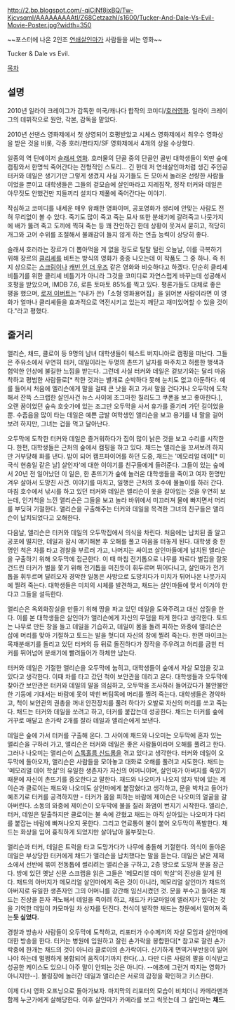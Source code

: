 http://2.bp.blogspot.com/-qiCjNf8jxBQ/Tw-KjcvsqmI/AAAAAAAAAtI/Z68CetzazhI/s1600/Tucker-And-Dale-Vs-Evil-Movie-Poster.jpg?width=350

~~포스터에 나온 2인조 [[연쇄살인마]]가 사람들을 써는 영화~~

Tucker & Dale vs Evil.

[[목차]]
== 설명 ==
2010년 일라이 크레이그가 감독한 미국/캐나다 합작의 코미디/[[호러영화]]. 일라이 크레이그의 데뷔작으로 원안, 각본, 감독을 맡았다.

2010년 선댄스 영화제에서 첫 상영되어 호평받았고 시체스 영화제에서 최우수 영화상을 받은 것을 비롯, 각종 호러/판타지/SF 영화제에서 4개의 상을 수상했다.

일종의 역 틴에이저 [[슬래셔 영화]]. 호러물의 단골 중의 단골인 골빈 대학생들이 외딴 숲에 캠핑와서 한명씩 죽어간다는 전형적인 스토리... 긴 한데 저 연쇄살인마처럼 생긴 주인공 터커와 데일은 생기기만 그렇게 생겼지 사실 자기들도 돈 모아서 놀러온 선량한 사람들이었을 뿐이고 대학생들은 그들의 겉모습에 살인마라고 지레짐작, 정작 터커와 데일은 아무짓도 안했건만 지들끼리 설치다 제풀에 죽어간다는 이야기. 

작심하고 코미디를 내세운 매우 유쾌한 영화이며, 공포영화가 생리에 안맞는 사람도 전혀 무리없이 볼 수 있다. 죽기도 많이 죽고 죽는 묘사 또한 분쇄기에 갈려죽고 나뭇가지에 배가 뚫려 죽고 도끼에 찍혀 죽는 등 꽤 잔인하긴 한데 상황이 웃겨서 묻히고, 적당히 개그와 고어 수위를 조절해서 불쾌감이 들지 않게 하는 연출 능력이 상당히 좋다.

슬래셔 호러라는 장르가 더 뽑아먹을 게 없을 정도로 탈탈 털린 오늘날, 이를 극복하기 위해 장르의 [[클리셰]]를 비트는 방식의 영화가 종종 나오는데 이 작품도 그 중 하나. 즉 취지 상으로는 [[스크림]]이나 [[캐빈 인 더 우즈]] 같은 영화와 비슷하다고  하겠다. 단순히 클리셰 비틀기를 위한 클리셰 비틀기가 아니라 그것을 코미디로 자연스럽게 바꾸는데 성공해서 호평을 받았으며, IMDB 7.6, 로튼 토마토 85%를 찍고 있다. 평론가들도 대체로 좋은 평을 했으며, [[로저 이버트]]는 "(내가 쓴)「소형 영화용어집」을 읽어본 사람이라면 이 영화가 얼마나 클리셰들을 효과적으로 역전시키고 있는지 깨닫고 재미있어할 수 있을 것이다."라고 평했다.

== 줄거리 ==
앨리슨, 채드, 클로이 등 9명의 남녀 대학생들이 웨스트 버지니아로 캠핑을 떠난다. 그들은 주유소에서 우연히 터커, 데일이라는 두명의 촌뜨기 남자를 마주치고 허름한 행색과 험악한 인상에 불길한 느낌을 받는다. 그런데 사실 터커와 데일은 겉보기와는 달리 마음 착하고 평범한 사람들로[* 착한 것과는 별개로 순박하다 못해 눈치도 없고 아둔하다. 예를 들어서 처음에 엘리슨에게 말을 걸때 큰 낫을 쥐고 가서 말을 건다거나 오두막에 도착해서 잔뜩 스크랩한 살인사건 뉴스 사이에 조그마한 칠리도그 쿠폰을 보고 좋아한다.], 오랜 꿈이었던 숲속 호숫가에 있는 조그만 오두막을 사서 휴가를 즐기러 가던 길이었을 뿐. 수줍음을 많이 타는 데일은 예쁜 금발 여학생인 앨리슨을 보고 용기를 내 말을 걸어보려 하지만, 그녀는 겁을 먹고 달아난다.

오두막에 도착한 터커와 데일은 즐거워하다가 집이 많이 낡은 것을 보고 수리를 시작한다. 한편, 대학생들은 근처의 숲에서 캠핑을 하고 있다. 채드는 앨리슨을 꼬셔보려 하지만 거부당해 화를 낸다. 밤이 되어 캠프파이어를 하던 도중, 채드는 '메모리얼 데이[* 미국식 현충일 같은 날] 살인자'에 대한 이야기를 친구들에게 들려준다. 그들이 있는 숲에서 20년 전 일어났던 이 일은, 한 촌뜨기가 숲에 놀러온 대학생들을 죽이고 여자 한명만 겨우 살아서 도망친 사건. 이야기를 마치고, 일행은 근처의 호수에 물놀이를 하러 간다. 마침 호수에서 낚시를 하고 있던 터커와 데일은 앨리슨이 옷을 갈아입는 것을 우연히 보는데, 인기척을 느낀 앨리슨은 그들을 보고 놀라 바위에서 미끄러져 물에 빠지면서 머리를 부딪혀 기절한다. 앨리슨을 구출해주는 터커와 데일을 목격한 그녀의 친구들은 앨리슨이 납치되었다고 오해한다.

다음날, 앨리슨은 터커와 데일의 오두막집에서 의식을 차린다. 처음에는 납치된 줄 알고 공포에 떨지만, 데일과 잠시 얘기해본 후 오해를 풀고 마음을 터놓게 된다. 대학생 중 한명인 척은 차를 타고 경찰을 부르러 가고, 나머지는 싸이코 살인마들에게 납치된 앨리슨을 구출하기 위해 오두막에 접근한다. 이 때 마침 전기톱으로 나무를 자르다 벌집을 잘못 건드린 터커가 벌을 쫓기 위해 전기톱을 미친듯이 휘두르며 뛰어다니고, 살인마가 전기톱을 휘두르며 달려오자 경악한 일동은 사방으로 도망치다가 미치가 튀어나온 나뭇가지에 찔려 죽는다. 대학생들은 미치의 시체를 발견하고, 채드는 살인마들에 맞서 이겨야 한다고 그들을 설득한다.

앨리슨은 옥외화장실을 만들기 위해 땅을 파고 있던 데일을 도와주려고 대신 삽질을 한다. 이를 본 대학생들은 살인마가 앨리슨에게 자신의 무덤을 파게 한다고 생각한다. 토드는 나무로 만든 창을 들고 데일을 기습하고, 데일이 몸을 돌려 피하는 와중에 앨리슨은 삽에 머리를 맞아 기절하고 토드는 발을 헛디뎌 자신의 창에 찔려 죽는다. 한편 마이크는 목재분쇄기를 돌리고 있던 터커의 등 뒤로 돌진하다가 장작을 주우려고 허리를 굽힌 터커를 뛰어넘어 분쇄기에 빨려들어가 하체만 남는다. 

터커와 데일은 기절한 앨리슨을 오두막에 눕히고, 대학생들이 숲에서 자살 모임을 갖고 있다고 생각한다. 이때 차를 타고 갔던 척이 보안관을 데리고 온다. 대학생들과 오두막에 찾아간 보안관은 터커와 데일의 말을 의심하고, 오두막을 조사하러 들어갔다가 불안불안한 기둥에 기대서는 바람에 못이 박힌 버팀목에 머리를 찔려 죽는다. 대학생들은 경악하고, 척이 보안관의 권총을 꺼내 안전장치를 풀려 하다가 오발로 자신의 머리를 쏘고 죽는다. 채드는 터커와 데일을 쏘려고 하고, 터커를 붙잡는데 성공한다. 채드는 터커를 숲에 거꾸로 매달고 손가락 2개를 잘라 데일과 앨리슨에게 보낸다.

데일은 숲에 가서 터커를 구출해 온다. 그 사이에 채드와 나오미는 오두막에 혼자 있는 앨리슨을 구하러 가고, 앨리슨은 터커와 데일은 좋은 사람들이라며 오해를 풀려고 한다. 그러나 나오미는 앨리슨이 [[스톡홀름 신드롬]]을 겪고 있다고 생각한다. 터커와 데일이 오두막에 돌아오자, 앨리슨은 사람들을 모아놓고 대화로 오해를 풀려고 시도한다. 채드는 '메모리얼 데이 학살'의 유일한 생존자가 자신의 어머니이며, 살인마가 아버지를 죽였기 때문에 자신이 촌뜨기를 증오한다고 말한다. 채드와 나오미가 나오지 않자 밖에 있는 제이슨과 클로이는 채드와 나오미도 살인마에게 붙잡혔다고 생각하고, 문을 박차고 들어가 예초기로 터커를 공격하지만 - 터커가 몸을 피하는 바람에 제이슨은 나오미의 얼굴을 갈아버린다. 소동의 와중에 제이슨이 오두막에 불을 질러 화염이 번지기 시작한다. 앨리슨, 터커, 데일은 탈출하지만 클로이는 불 속에 갇혔고 채드는 아직 살아있는 나오미가 다리를 붙잡는 바람에 빠져나오지 못한다. 그리고 연료통이 불이 붙어 오두막이 폭발한다. 채드는 화상을 입어 흉칙하게 되었지만 살아남아 울부짖는다.

앨리슨과 터커, 데일은 트럭을 타고 도망가다가 나무에 충돌해 기절한다. 의식이 돌아온 데일은 부상당한 터커에게 채드가 앨리슨을 납치했다는 말을 듣는다. 데일은 낡은 제재소에서 선반에 묶여 전동톱에 썰리려는 앨리슨을 구하고, 2층 방으로 도망쳐 문을 잠근다. 방에 있던 옛날 신문 스크랩을 읽은 그들은 '메모리얼 데이 학살'의 진상을 알게 된다. 채드의 아버지가 메모리얼 살인마에게 죽은 것이 아니라, 메모리얼 살인마가 채드의 아버지로 유일한 생존자인 그의 어머니를 강간해 임신시켰던 것. 문을 부수고 들어온 채드는 진상을 듣자 격노해서 데일을 죽이려 하고, 채드가 카모마일에 앨러지가 있다는 것을 기억한 데일이 카모마일 차 상자를 던진다. 천식이 발작한 채드는 창문에서 떨어져 죽는'''듯 싶었다.'''

경찰과 방송사 사람들이 오두막에 도착하고, 리포터가 수수께끼의 자살 모임과 살인마에 대한 방송을 한다. 터커는 병원에 입원하고 잘린 손가락을 봉합한다[* 참고로 잘린 손가락중에 한개는 채드의 것이 아니라 클로이의 손가락이다. 신기하게 면역거부반응이 일어나야 하는데 멀쩡하게 봉합되어 움직이기까지 한다(...). 다만 다른 사람의 팔을 이식받고 성공한 케이스도 있으니 아주 말이 안되는 것은 아니다. --애초에 그런거 따지는 영화가 아니지만--]. 볼링장에 놀러간 데일과 앨리슨은 서로의 감정을 확인하고 키스한다.

이제 다시 영화 오프닝으로 돌아가보자. 마지막의 리포터의 모습이 비치더니 카메라맨과 함께 누군가에게 살해당한다. 이후 살인마가 카메라를 보고 씩웃는데 그 살인마는 '''채드'''.
